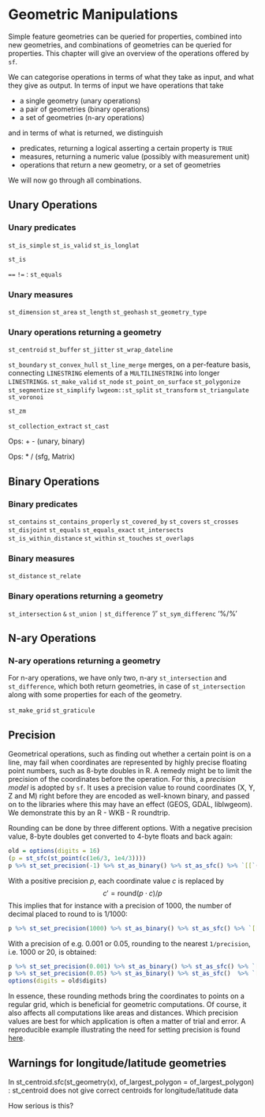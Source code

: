 # Geometric Manipulations {#geommanip}

Simple feature geometries can be queried for properties, combined
into new geometries, and combinations of geometries can be queried
for properties. This chapter will give an overview of the operations
offered by `sf`.

We can categorise operations in terms of what they take as input,
and what they give as output. In terms of input we have operations
that take

* a single geometry (unary operations)
* a pair of geometries (binary operations)
* a set of geometries (n-ary operations)

and in terms of what is returned, we distinguish

* predicates, returning a logical asserting a certain property is `TRUE`
* measures, returning a numeric value (possibly with measurement unit)
* operations that return a new geometry, or a set of geometries

We will now go through all combinations.

## Unary Operations 

### Unary predicates

`st_is_simple`
`st_is_valid`
`st_is_longlat` 

`st_is` 

`==` `!=` : `st_equals`

### Unary measures
`st_dimension` 
`st_area` 
`st_length` 
`st_geohash`
`st_geometry_type`

### Unary operations returning a geometry

`st_centroid`
`st_buffer`
`st_jitter` 
`st_wrap_dateline`

`st_boundary`
`st_convex_hull`
`st_line_merge` merges, on a per-feature basis, connecting `LINESTRING` elements of a `MULTILINESTRING` into longer `LINESTRING`s.
`st_make_valid`
`st_node`
`st_point_on_surface`
`st_polygonize`
`st_segmentize`
`st_simplify`
`lwgeom::st_split`
`st_transform`
`st_triangulate`
`st_voronoi`

`st_zm`

`st_collection_extract`
`st_cast`

Ops: + - (unary, binary)

Ops: * / (sfg, Matrix)

## Binary Operations 

### Binary predicates

`st_contains`
`st_contains_properly`
`st_covered_by`
`st_covers`
`st_crosses` `st_disjoint` `st_equals` `st_equals_exact` `st_intersects`
`st_is_within_distance` `st_within` `st_touches` `st_overlaps`

### Binary measures

`st_distance`
`st_relate`

### Binary operations returning a geometry

`st_intersection`  `&`
`st_union`  `|`
`st_difference`  '/'
`st_sym_differenc`  '%/%'

## N-ary Operations 

### N-ary operations returning a geometry

For n-ary operations, we have only two, n-ary `st_intersection` and `st_difference`,
which both return geometries, in case of `st_intersection` along with some properties
for each of the geometry.

`st_make_grid`
`st_graticule`

## Precision {#precision}

Geometrical operations, such as finding out whether a certain
point is on a line, may fail when coordinates are represented by
highly precise floating point numbers, such as 8-byte doubles in
R. A remedy might be to limit the precision of the coordinates
before the operation.  For this, a _precision model_ is adopted by
`sf`. It uses a precision value to round coordinates (X, Y, Z and M)
right before they are encoded as well-known binary, and passed on to
the libraries where this may have an effect (GEOS, GDAL, liblwgeom).
We demonstrate this by an R - WKB - R roundtrip.

Rounding can be done by three different options. With a negative
precision value, 8-byte doubles get converted to 4-byte floats and
back again:
```r
old = options(digits = 16)
(p = st_sfc(st_point(c(1e6/3, 1e4/3))))
p %>% st_set_precision(-1) %>% st_as_binary() %>% st_as_sfc() %>% `[[`(1)
```
With a positive precision $p$, each coordinate value $c$ is replaced by
$$c' = \mbox{round}(p \cdot c) / p$$
This implies that for instance with a precision of 1000, the number
of decimal placed to round to is 1/1000:
```r
p %>% st_set_precision(1000) %>% st_as_binary() %>% st_as_sfc() %>% `[[`(1)
```
With a precision of e.g. 0.001 or 0.05, rounding to the nearest `1/precision`,
i.e. 1000 or 20, is obtained:
```r
p %>% st_set_precision(0.001) %>% st_as_binary() %>% st_as_sfc() %>% `[[`(1) # nearest 1000
p %>% st_set_precision(0.05) %>% st_as_binary() %>% st_as_sfc()  %>% `[[`(1) # nearest 20
options(digits = old$digits)
```

In essence, these rounding methods bring the coordinates to
points on a regular grid, which is beneficial for geometric
computations. Of course, it also affects all computations like
areas and distances. Which precision values are best for which
application is often a matter of trial and error. A reproducible
example illustrating the need for setting precision is found
[here](https://github.com/r-spatial/sf/issues/275).

## Warnings for longitude/latitude geometries {#longlat}

In st_centroid.sfc(st_geometry(x), of_largest_polygon = of_largest_polygon) :
  st_centroid does not give correct centroids for longitude/latitude data

How serious is this?
